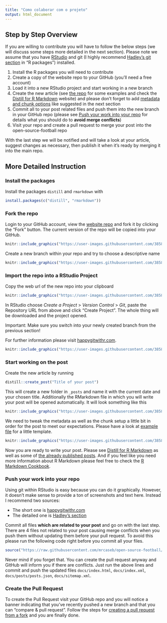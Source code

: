 ```yaml
---
title: "Como colaborar com o projeto"
output: html_document
---
```


## Step by Step Overview

If you are willing to contribute you will have to follow the below steps (we will
discuss some steps more detailed in the next section). Please note we assume that
you have [RStudio](https://rstudio.com/) and git (I highly recommend [Hadley's
git section](http://r-pkgs.had.co.nz/git.html) in "R packages") installed. 

1. Install the R packages you will need to contribute
1. Create a copy of the website repo to your GitHub (you'll need a free account)
1. Load it into a new RStudio project and start working in a new branch
1. Create the new article (see [the 
repo](https://github.com/mrcaseb/open-source-football/tree/master/_posts) for 
some examples and check the [Distill for R 
Markdown](https://rstudio.github.io/distill) website) and please don't forget
to add [metadata and chunk options](#start-working-on-the-post) like suggested
in the next section
1. Commit all to your post related files and push them into the new branch in 
your GitHub repo (please see [Push your work into your repo](#push-your-work-into-your-repo)
for details what you should do to **avoid merge conflicts**)
1. Visit your repo and create a pull request to merge your post into the 
open-source-football repo

With the last step we will be notified and will take a look at your article, 
suggest changes as necessary, then publish it when it’s ready by merging it into
the main repo.

## More Detailed Instruction

### Install the packages

Install the packages `distill` and `rmarkdown` with

```r
install.packages(c("distill", "rmarkdown"))
```

### Fork the repo

Login to your GitHub account, view the 
[website repo](https://github.com/mrcaseb/open-source-football) and fork it by
clicking the "Fork" button. The current version of the repo will be copied into
your GitHub.

```r
knitr::include_graphics("https://user-images.githubusercontent.com/38586519/90563320-ed936480-e1a3-11ea-90b0-9fbc00a6808b.png")
```

Create a new branch within your repo and try to choose a descriptive name

```r
knitr::include_graphics("https://user-images.githubusercontent.com/38586519/90564133-24b64580-e1a5-11ea-91cc-5e34224f63d5.png")
```

### Import the repo into a RStudio Project

Copy the web url of the new repo into your clipboard

```r
knitr::include_graphics("https://user-images.githubusercontent.com/38586519/90564521-cccc0e80-e1a5-11ea-8fd7-493f40b74cd3.png")
```

In RStudio choose *Create a Project* > *Version Control* > *Git*, paste the
Repository URL from above and click "Create Project". The whole thing will be
downloaded and the project opened. 

Important: Make sure you switch into your newly created branch from the previous
section!

For further information please visit [happygitwithr.com](https://happygitwithr.com/rstudio-git-github.html).

```r
knitr::include_graphics("https://user-images.githubusercontent.com/38586519/90626505-57028a00-e21b-11ea-847d-621083af7771.png")
```

### Start working on the post

Create the new article by running

```r
distill::create_post("Title of your post")
```

This will create a new folder in `_posts` and name it with the current date and
your chosen title. Additionally the RMarkdown file in which you will write your 
post will be opened automatically. It will look something like this

```r
knitr::include_graphics("https://user-images.githubusercontent.com/38586519/90627998-1dcb1980-e21d-11ea-8ea9-e307f81087c4.png")
```

We need to tweak the metadata as well as the chunk setup a little bit in order
for the post to meet our expectations. Please have a look at [example 
file](https://github.com/mrcaseb/open-source-football/blob/master/_sample_meta_and_options.Rmd) 
for a little template. 

```r
knitr::include_graphics("https://user-images.githubusercontent.com/38586519/90628632-3e47a380-e21e-11ea-9bae-a01ac6720026.png")
```

Now you are ready to write your post. Please see [Distill for R 
Markdown](https://rstudio.github.io/distill) as well as some of [the 
already published posts](https://github.com/mrcaseb/open-source-football/tree/master/_posts).
And if you feel like you need more information about R Markdown please feel free
to check the [R Markdown Cookbook](https://bookdown.org/yihui/rmarkdown-cookbook/).

### Push your work into your repo

Using git within RStudio is easy because you can do it graphically. However, it 
doesn't make sense to provide a ton of screenshots and text here. Instead I 
recommend two sources:

* The short one is [happygitwithr.com](https://happygitwithr.com/rstudio-git-github.html)
* The detailed one is [Hadley's section](http://r-pkgs.had.co.nz/git.html)

Commit all files **which are related to your post** and go on with the last step.
There are 4 files not related to your post causing merge conflicts when you push
them without updating them before your pull request. To avoid this please run the
following code right before you commit all your files.

```r
source("https://raw.githubusercontent.com/mrcaseb/open-source-football/master/_update_con_files.R")
```

Never mind if you forget that. You can create the pull request anyway and GitHub
will inform you if there are conflicts. Just run the above lines and commit and 
push the updated files `docs/index.html`, `docs/index.xml`, `docs/posts/posts.json`,
`docs/sitemap.xml`.


### Create the Pull Request

To create the Pull Request visit your GitHub repo and you will notice a banner
indicating that you’ve recently pushed a new branch and that you can "compare & 
pull request". Follow the steps for [creating a pull request from a fork](https://docs.github.com/en/github/collaborating-with-issues-and-pull-requests/creating-a-pull-request-from-a-fork)
and you are finally done.
